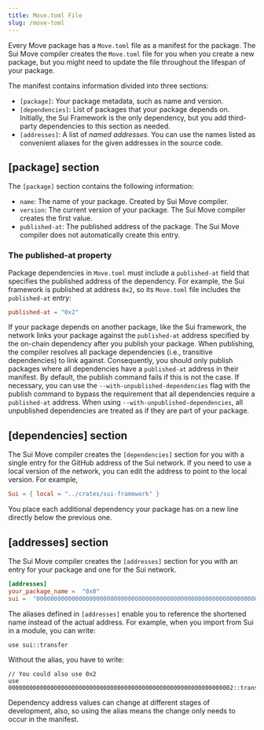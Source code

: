```yaml
---
title: Move.toml File
slug: /move-toml
---
```


Every Move package has a `Move.toml` file as a manifest for the package. The Sui Move compiler creates the `Move.toml` file for you when you create a new package, but you might need to update the file throughout the lifespan of your package.

The manifest contains information divided into three sections:

- `[package]`: Your package metadata, such as name and version.
- `[dependencies]`: List of packages that your package depends on. Initially, the Sui Framework is the only dependency, but you add third-party dependencies to this section as needed.
- `[addresses]`: A list of _named addresses_. You can use the names listed as convenient aliases for the given addresses in the source code.

## [package] section

The `[package]` section contains the following information:

- `name`: The name of your package. Created by Sui Move compiler.
- `version`: The current version of your package. The Sui Move compiler creates the first value.
- `published-at`: The published address of the package. The Sui Move compiler does not automatically create this entry.

### The published-at property

Package dependencies in `Move.toml` must include a `published-at` field that specifies the published address of the dependency. For example, the Sui framework is published at address `0x2`, so its `Move.toml` file includes the `published-at` entry:

```toml
published-at = "0x2"
```

If your package depends on another package, like the Sui framework, the network links your package against the `published-at` address specified by the on-chain dependency after you publish your package. When publishing, the compiler resolves all package dependencies (i.e., transitive dependencies) to link against. Consequently, you should only publish packages where all dependencies have a `published-at` address in their manifest. By default, the publish command fails if this is not the case. If necessary, you can use the `--with-unpublished-dependencies` flag with the publish command to bypass the requirement that all dependencies require a `published-at` address. When using `--with-unpublished-dependencies`, all unpublished dependencies are treated as if they are part of your package.

## [dependencies] section

The Sui Move compiler creates the `[dependencies]` section for you with a single entry for the GitHub address of the Sui network. If you need to use a local version of the network, you can edit the address to point to the local version. For example,

```toml
Sui = { local = "../crates/sui-framework" }
```

You place each additional dependency your package has on a new line directly below the previous one.

## [addresses] section

The Sui Move compiler creates the `[addresses]` section for you with an entry for your package and one for the Sui network.

```toml
[addresses]
your_package_name =  "0x0"
sui =  "0000000000000000000000000000000000000000000000000000000000000002"
```

The aliases defined in `[addresses]` enable you to reference the shortened name instead of the actual address. For example, when you import from Sui in a module, you can write:

```sui-move
use sui::transfer
```

Without the alias, you have to write:

```sui-move
// You could also use 0x2
use 0000000000000000000000000000000000000000000000000000000000000002::transfer
```

Dependency address values can change at different stages of development, also, so using the alias means the change only needs to occur in the manifest.
